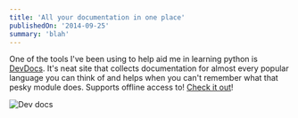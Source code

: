 ```yaml
---
title: 'All your documentation in one place'
publishedOn: '2014-09-25'
summary: 'blah'
---
```


One of the tools I've been using to help aid me in learning python is [DevDocs](http://devdocs.io/). It's neat site that collects documentation for almost every popular language you can think of and helps when you can't remember what that pesky module does. Supports offline access to! [Check it out](http://devdocs.io/)!

![Dev docs](/screenshots/2014-09-25-devdocs_screenshot.jpg)
